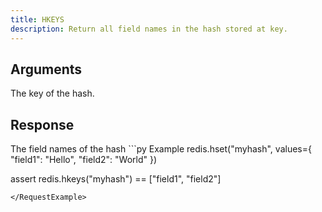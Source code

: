 ```yaml
---
title: HKEYS
description: Return all field names in the hash stored at key.
---
```


## Arguments

<ParamField body="key" type="str" required>
  The key of the hash.
</ParamField>


## Response

<ResponseField type="List[str]" required>
  The field names of the hash
</ResponseField>

<RequestExample>
```py Example
redis.hset("myhash", values={
    "field1": "Hello",
    "field2": "World"
})

assert redis.hkeys("myhash") == ["field1", "field2"]

```
</RequestExample>
